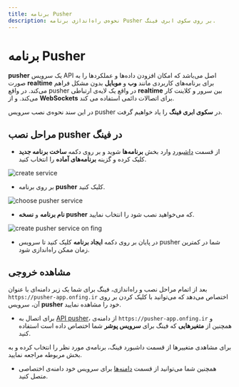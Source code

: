 ```yaml
---
title: برنامه Pusher
description: نحوه‌ی راه‌اندازی برنامه Pusher بر روی سکوی ابری فینگ.
---
```



<Platform>
  <PlatformHead title="برنامه Pusher"  icon="pusher/pusher-original.png" />
</Platform>

# برنامه Pusher

**pusher** یک سرویس API اصل می‌باشد که امکان افزودن داده‌ها و عملکردها را به صورت **realtime** برای برنامه‌های کاربردی مانند **وب** و **موبایل** بدون مشکل فراهم می‌کند. در واقع pusher در واقع یک لایه‌ی ارتباطی **realtime** بین سرور و کلاینت کار می‌کند.
و از **WebSockets** برای اتصالات دائمی استفاده می کند.

در این سند نحوه‌ی نصب سرویس pusher در **سکوی ابری فینگ**  را یاد خواهیم گرفت.

## مراحل نصب pusher در فینگ

- از قسمت [داشبورد](https://cloud.fing.ir) وارد بخش **برنامه‌ها** شوید و بر روی دکمه **ساخت برنامه جدید** کلیک کرده و گزینه **برنامه‌‌های آماده** را انتخاب کنید.

![create service](/images/service-create.jpg)

- بر روی برنامه **pusher** کلیک کنید.

![choose pusher service](/images/service-choose-pusher.jpg)

- **نام برنامه** و **نسخه pusher**  که می‌خواهید نصب شود را انتخاب نمایید.

![create pusher service on fing](/images/service-create-pusher.jpg)

- در پایان بر روی دکمه **ایجاد برنامه** کلیک کنید تا سرویس pusher شما در کمترین زمان ممکن راه‌اندازی شود.

## مشاهده خروجی

بعد از اتمام مراحل نصب و راه‌اندازی، فینگ برای شما یک زیر دامنه‌‌ای‌ با عنوان `https://pusher-app.onfing.ir` اختصاص می‌دهد که می‌توانید با کلیک کردن بر روی آن، سرویس **pusher** خود را مشاهده نمایید.


- برای اتصال به [API pusher](https://pusher.com)، از دامنه‌ی `https://pusher-app.onfing.ir` و همچنین از **متغیرهایی** که فینگ برای **سرویس پوشر**  شما اختصاص داده است استفاده کنید.

برای مشاهد‌ی متغییرها از قسمت داشبورد فینگ، برنامه‌ی مورد نظر را انتخاب کرده و به بخش مربوطه مراجعه نمایید.


- همچنین شما می‌توانید از قسمت [دامنه‌ها](/references/domains) برای سرویس خود دامنه‌ی اختصاصی متصل کنید.

